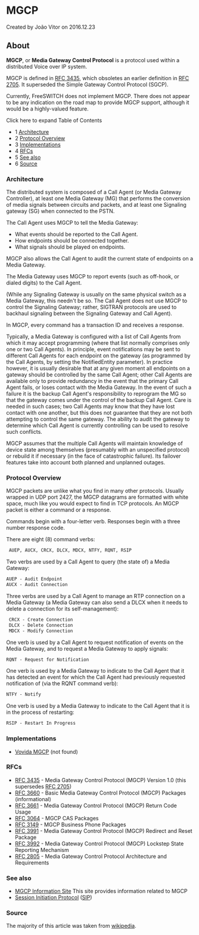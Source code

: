 
# MGCP 

 Created by  João Vitor on 2016.12.23

## About

**MGCP**, or **Media Gateway Control Protocol** is a protocol used within a distributed Voice over IP system.

MGCP is defined in [RFC 3435](https://tools.ietf.org/html/rfc3435), which obsoletes an earlier definition in [RFC 2705](https://tools.ietf.org/html/rfc2705). It superseded the Simple Gateway Control Protocol (SGCP).

Currently, FreeSWITCH does not implement MGCP. There does not appear to be any indication on the road map to provide MGCP support, although it would be a highly-valued feature.

Click here to expand Table of Contents

* 1 [Architecture](#architecture)
* 2 [Protocol Overview](#protocol-overview)
* 3 [Implementations](#implementations)
* 4 [RFCs](#rfcs)
* 5 [See also](#see-also)
* 6 [Source](#source)

### Architecture

The distributed system is composed of a Call Agent (or Media Gateway Controller), at least one Media Gateway (MG) that performs the conversion of media signals between circuits and packets, and at least one Signaling gateway (SG) when connected to the PSTN.

The Call Agent uses MGCP to tell the Media Gateway:

* What events should be reported to the Call Agent.
* How endpoints should be connected together.
* What signals should be played on endpoints.

MGCP also allows the Call Agent to audit the current state of endpoints on a Media Gateway.

The Media Gateway uses MGCP to report events (such as off-hook, or dialed digits) to the Call Agent.

(While any Signaling Gateway is usually on the same physical switch as a Media Gateway, this needn't be so. The Call Agent does not use MGCP to control the Signaling Gateway; rather, SIGTRAN protocols are used to backhaul signaling between the Signaling Gateway and Call Agent).

In MGCP, every command has a transaction ID and receives a response.

Typically, a Media Gateway is configured with a list of Call Agents from which it may accept programming (where that list normally comprises only one or two Call Agents). In principle, event notifications may be sent to different Call Agents for each endpoint on the gateway (as programmed by the Call Agents, by setting the NotifiedEntity parameter). In practice however, it is usually desirable that at any given moment all endpoints on a gateway should be controlled by the same Call Agent; other Call Agents are available only to provide redundancy in the event that the primary Call Agent fails, or loses contact with the Media Gateway. In the event of such a failure it is the backup Call Agent's responsibility to reprogram the MG so that the gateway comes under the control of the backup Call Agent. Care is needed in such cases; two Call Agents may know that they have lost contact with one another, but this does not guarantee that they are not both attempting to control the same gateway. The ability to audit the gateway to determine which Call Agent is currently controlling can be used to resolve such conflicts.

MGCP assumes that the multiple Call Agents will maintain knowledge of device state among themselves (presumably with an unspecified protocol) or rebuild it if necessary (in the face of catastrophic failure). Its failover features take into account both planned and unplanned outages.

### Protocol Overview

MGCP packets are unlike what you find in many other protocols. Usually wrapped in UDP port 2427, the MGCP datagrams are formatted with white space, much like you would expect to find in TCP protocols. An MGCP packet is either a command or a response.

Commands begin with a four-letter verb. Responses begin with a three number response code.

There are eight (8) command verbs:

```xml
 AUEP, AUCX, CRCX, DLCX, MDCX, NTFY, RQNT, RSIP
```

Two verbs are used by a Call Agent to query (the state of) a Media Gateway:

```xml
AUEP - Audit Endpoint
AUCX - Audit Connection
```

Three verbs are used by a Call Agent to manage an RTP connection on a Media Gateway (a Media Gateway can also send a DLCX when it needs to delete a connection for its self-management):

```xml
 CRCX - Create Connection
 DLCX - Delete Connection
 MDCX - Modify Connection
```

One verb is used by a Call Agent to request notification of events on the Media Gateway, and to request a Media Gateway to apply signals:

```xml
RQNT - Request for Notification
```

One verb is used by a Media Gateway to indicate to the Call Agent that it has detected an event for which the Call Agent had previously requested notification of (via the RQNT command verb):

```xml
NTFY - Notify
```

One verb is used by a Media Gateway to indicate to the Call Agent that it is in the process of restarting:

```xml
RSIP - Restart In Progress
```

 
### Implementations

* [Vovida MGCP](http://www.vovida.org/protocols/downloads/mgcp/) (not found)

### RFCs

* [RFC 3435](https://tools.ietf.org/html/rfc3435) \- Media Gateway Control Protocol (MGCP) Version 1.0 (this supersedes [RFC 2705](https://tools.ietf.org/html/rfc2705))
* [RFC 3660](https://tools.ietf.org/html/rfc3660) \- Basic Media Gateway Control Protocol (MGCP) Packages (informational)
* [RFC 3661](https://tools.ietf.org/html/rfc3661) \- Media Gateway Control Protocol (MGCP) Return Code Usage
* [RFC 3064](https://tools.ietf.org/html/rfc3064) \- MGCP CAS Packages
* [RFC 3149](https://tools.ietf.org/html/rfc3149) \- MGCP Business Phone Packages
* [RFC 3991](https://tools.ietf.org/html/rfc3991) \- Media Gateway Control Protocol (MGCP) Redirect and Reset Package
* [RFC 3992](https://tools.ietf.org/html/rfc3992) \- Media Gateway Control Protocol (MGCP) Lockstep State Reporting Mechanism
* [RFC 2805](https://tools.ietf.org/html/rfc2805) \- Media Gateway Control Protocol Architecture and Requirements

### See also

* [MGCP Information Site](http://www.packetizer.com/voip/mgcp) This site provides information related to MGCP
* [Session Initiation Protocol](https://wiki.freeswitch.org/index.php?title=Session%5FInitiation%5FProtocol&action=edit&redlink=1 "Session Initiation Protocol (page does not exist)") ([SIP](https://wiki.freeswitch.org/wiki/SIP "SIP"))

### Source

The majority of this article was taken from [wikipedia](http://en.wikipedia.org/wiki/Media%5FGateway%5FControl%5FProtocol).


